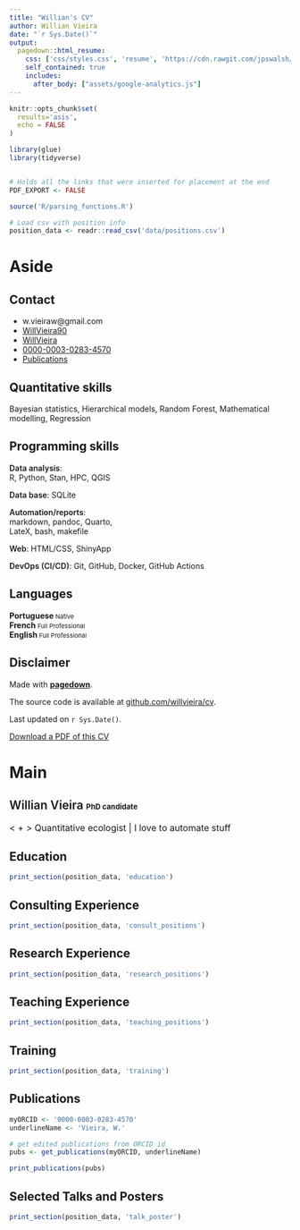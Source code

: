 ```yaml
---
title: "Willian's CV"
author: Willian Vieira
date: "`r Sys.Date()`"
output:
  pagedown::html_resume:
    css: ['css/styles.css', 'resume', 'https://cdn.rawgit.com/jpswalsh/academicons/master/css/academicons.min.css']
    self_contained: true
    includes: 
      after_body: ["assets/google-analytics.js"]
---
```


```r
knitr::opts_chunk$set(
  results='asis',
  echo = FALSE
)

library(glue)
library(tidyverse)


# Holds all the links that were inserted for placement at the end
PDF_EXPORT <- FALSE

source('R/parsing_functions.R')

# Load csv with position info
position_data <- readr::read_csv('data/positions.csv')
```

Aside
================================================================================

Contact {#contact}
--------------------------------------------------------------------------------

- <i class="fa fa-envelope"></i> w.vieiraw@gmail.com
- <i class="fa fa-twitter"></i> [WillVieira90](https://twitter.com/willvieira90)
- <i class="fa fa-github"></i> [WillVieira](https://github.com/willvieira)
<!-- - <i class="fa fa-globe"></i> [willvieira.github.io/](https://willvieira.github.io/) -->
- <i class="ai ai-orcid"></i> [0000-0003-0283-4570](https://orcid.org/0000-0003-0283-4570)
- <i class="ai ai-google-scholar"></i> [Publications](https://scholar.google.com/citations?user=GyChlIoAAAAJ&hl=en)


Quantitative skills
------------------------------------

Bayesian statistics, Hierarchical models, Random Forest, Mathematical modelling, Regression

Programming skills
------------------------------------

<span style="font-weight:600;">Data analysis</span>: <br>R, Python, Stan, HPC, QGIS<br>

<span style="font-weight:600;">Data base</span>: SQLite<br>

<span style="font-weight:600;">Automation/reports</span>: <br>markdown, pandoc, Quarto,<br>LateX, bash, makefile<br> 

<span style="font-weight:600;">Web</span>: HTML/CSS, ShinyApp<br>

<span style="font-weight:600;">DevOps (CI/CD)</span>: Git, GitHub, Docker, GitHub Actions


Languages
------------------------------------

**Portuguese**<span style="font-size:11px;"> Native</span><br>
**French**<span style="font-size:11px;"> Full Professional</span><br>
**English**<span style="font-size:11px;"> Full Professional</span><br>


Disclaimer {#disclaimer}
--------------------------------------------------------------------------------

Made with [**pagedown**](https://github.com/rstudio/pagedown).

The source code is available at [github.com/willvieira/cv](https://github.com/willvieira/cv).

Last updated on `r Sys.Date()`.

[<i class='fas fa-download'></i> Download a PDF of this CV](https://willvieira.github.io/cv/WillianVieira.pdf)


Main
================================================================================

 <span style="font-weight:600">Willian Vieira</span> <span style="font-size: 13px;">PhD candidate</span>{#title}
--------------------------------------------------------------------------------


<span style="font-size: 1rem;">< <i class="fa fa-chart-bar"></i> + <i class="fa fa-robot"></i> >  Quantitative ecologist | I love to automate stuff </span>


Education {data-icon=graduation-cap data-concise=true}
--------------------------------------------------------------------------------

```r
print_section(position_data, 'education')
```

Consulting Experience {data-icon=briefcase}
--------------------------------------------------------------------------------

```r
print_section(position_data, 'consult_positions')
```


Research Experience {data-icon=laptop}
--------------------------------------------------------------------------------

```r
print_section(position_data, 'research_positions')
```


Teaching Experience {data-icon=chalkboard-teacher}
--------------------------------------------------------------------------------

```r
print_section(position_data, 'teaching_positions')
```

Training {data-icon=certificate}
--------------------------------------------------------------------------------

```r
print_section(position_data, 'training')
```


Publications {data-icon=book}
--------------------------------------------------------------------------------

```r
myORCID <- '0000-0003-0283-4570'
underlineName <- 'Vieira, W.'

# get edited publications from ORCID id
pubs <- get_publications(myORCID, underlineName)

print_publications(pubs)
```


Selected Talks and Posters {data-icon=chalkboard-teacher}
--------------------------------------------------------------------------------

```r
print_section(position_data, 'talk_poster')
```
